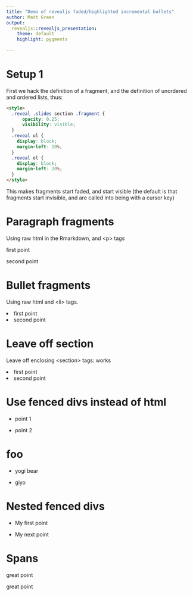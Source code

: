 ```yaml
---
title: "Demo of revealjs faded/highlighted incremental bullets"
author: Matt Green
output:
  revealjs::revealjs_presentation:
    theme: default
    highlight: pygments
    
---
```


# Setup 1

<style>
  .reveal .slides section .fragment {
	  opacity: 0.25;
		visibility: visible;
	}
	.reveal ul {
    display: block;
    margin-left: 20%; 
  }
  .reveal ol {
    display: block;
    margin-left: 20%; 
  }
</style>

First we hack the definition of a fragment, and the definition of unordered and ordered lists, thus:

```html
<style>
  .reveal .slides section .fragment {
      opacity: 0.25;
      visibility: visible;
  }
  .reveal ul {
    display: block;
    margin-left: 20%; 
  }
  .reveal ol {
    display: block;
    margin-left: 20%; 
  }
</style>
```

This makes fragments start faded, and start visible (the default is that fragments start invisible, and are called into being with a cursor key)

# Paragraph fragments

Using raw html in the Rmarkdown, and &lt;p&gt; tags

<section>
	<span class="fragment">
		<p class="fragment  semi-fade-out">first point</p>	
	</span>
	<span class="fragment">
		<p class="fragment  semi-fade-out">second point</p>	
	</span>
</section>

# Bullet fragments

Using raw html and &lt;li&gt; tags.

<section>
	<span class="fragment">
		<li class="fragment  semi-fade-out">first point</li>	
	</span>
	<span class="fragment">
		<li class="fragment  semi-fade-out">second point</li>	
	</span>
</section>

# Leave off section

Leave off enclosing &lt;section&gt; tags: works

<span class="fragment">
	<li class="fragment  semi-fade-out">first point</li>	
</span>
<span class="fragment">
	<li class="fragment  semi-fade-out">second point</li>	
</span>


# Use fenced divs instead of html

::: semi-fade-out
:::: fragment
* point 1
::::
:::
::: semi-fade-out
:::: fragment
* point 2
::::
:::

# foo

::: fragment
:::: {.fragment .semi-fade-out}
* yogi bear
::::
:::
::: fragment
:::: {.fragment .semi-fade-out}
* giyo
::::
:::



# Nested fenced divs

::: semi-fade-out
:::: fragment
* My first point
::::
:::
::: semi-fade-out
:::: fragment
* My next  point
::::
:::

# Spans

[great point]{.fragment .semi-fade-out}

[great point]{.semi-fade-out .fragment }

<!-- # Highligt current -->

<!-- ::: {.fragment .highlight-current-blue} -->
<!-- First point -->
<!-- ::: -->
<!-- ::: {.fragment .highlight-current-blue} -->
<!-- Next point -->
<!-- ::: -->

<!-- # Fade in then out -->

<!-- ::: {.fragment .fade-in-then-out} -->
<!-- First point -->
<!-- ::: -->
<!-- ::: {.fragment .fade-in-then-out} -->
<!-- Next point -->
<!-- ::: -->

<!-- # foo -->

<!-- <p class="fragment">Fade in</p> -->
<!-- <p class="fragment fade-out">Fade out</p> -->
<!-- <p class="fragment highlight-red">Highlight red</p> -->
<!-- <p class="fragment fade-in-then-out">Fade in, then out</p> -->
<!-- <p class="fragment fade-up">Slide up while fading in</p> -->

<!-- # bar -->

<!-- <p class="fragment">Fade in</p> -->
<!-- <p class="fragment fade-out">Fade out</p> -->
<!-- <p class="fragment highlight-red">Highlight red</p> -->
<!-- <p class="fragment current-visible">Fade in, then out</p> -->
<!-- <p class="fragment fade-up">Slide up while fading in</p> -->

<!-- # daz -->

<!-- <section> -->
<!--     <h3>my title</h3> -->
<!--     <ul> -->
<!--         <li class="fragment semi-fade-out" data-fragment-index="1"> -->
<!--             Point 1 -->
<!--         </li> -->
<!--         <li class="fragment semi-fade-out" data-fragment-index="2"> -->
<!--             Point 2 -->
<!--         </li> -->
<!--         <li class="fragment semi-fade-out" data-fragment-index="3"> -->
<!--             Point 3 -->
<!--         </li> -->
<!--         <li class="fragment semi-fade-out" data-fragment-index="4"> -->
<!--             Point 4 -->
<!--         </li> -->
<!--         <li class="fragment semi-fade-out" data-fragment-index="5"> -->
<!--             Point 5 -->
<!--         </li> -->
<!--     </ul> -->
<!-- </section> -->

<!-- # daz semi fade in -->

<!-- <section> -->
<!--     <h3>my title</h3> -->
<!--     <ul> -->
<!--         <li class="fragment semi-fade-in" data-fragment-index="1"> -->
<!--             Point 1 -->
<!--         </li> -->
<!--         <li class="fragment semi-fade-in" data-fragment-index="2"> -->
<!--             Point 2 -->
<!--         </li> -->
<!--         <li class="fragment semi-fade-in" data-fragment-index="3"> -->
<!--             Point 3 -->
<!--         </li> -->
<!--         <li class="fragment semi-fade-in" data-fragment-index="4"> -->
<!--             Point 4 -->
<!--         </li> -->
<!--         <li class="fragment semi-fade-in" data-fragment-index="5"> -->
<!--             Point 5 -->
<!--         </li> -->
<!--     </ul> -->
<!-- </section> -->

<!-- # Pausing using pandoc syntax -->

<!-- content before the pause -->

<!-- . . . -->

<!-- content after the pause -->

<!-- . . . -->

<!-- Content after another pause -->

<!-- # Various -->

<!-- <section> -->
<!-- 	<p class="fragment grow">grow</p> -->
<!-- 	<p class="fragment shrink">shrink</p> -->
<!-- 	<p class="fragment fade-out">fade-out</p> -->
<!-- 	<p class="fragment fade-up">fade-up (also down, left and right!)</p> -->
<!-- 	<p class="fragment fade-in-then-out">fades in, then out when we move to the next step</p> -->
<!-- 	<p class="fragment fade-in-then-semi-out">fades in, then obfuscate when we move to the next step</p> -->
<!-- 	<p class="fragment highlight-current-blue">blue only once</p> -->
<!-- 	<p class="fragment highlight-red">highlight-red</p> -->
<!-- 	<p class="fragment highlight-green">highlight-green</p> -->
<!-- 	<p class="fragment highlight-blue">highlight-blue</p> -->
<!-- </section> -->

<!-- # Next -->

<!-- ## Getting up -->

<!-- - Turn off alarm -->
<!-- - Get out of bed -->

<!-- ## Breakfast -->

<!-- - Eat eggs -->
<!-- - Drink coffee -->

<!-- # In the evening -->

<!-- ## Dinner -->

<!-- - Eat spaghetti -->
<!-- - Drink wine -->

<!-- ## Going to sleep -->

<!-- - Get in bed -->
<!-- - Count sheep -->

<!-- ## cucumber -->

<!-- <div class="fragment" data-fragment-index="2"> -->
<!-- - bread -->
<!-- </div> -->

<!-- \ -->

<!-- <div class="fragment" data-fragment-index="1"> -->
<!-- - cheese -->
<!--      - cake -->
<!--      - sandwich -->
<!--      - ... -->
<!-- </div> -->

<!-- \ -->

<!-- <div class="fragment" data-fragment-index="3"> -->
<!-- - **eggs** -->
<!--     - tomato -->
<!--     - banana -->
<!-- </div> -->
